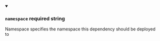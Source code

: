 
<details className="config-field" data-expandable="false" open>
<summary>

### `namespace` <span class="config-field-required" data-required="false">required</span> <span class="config-field-type">string</span> <span class="config-field-default"></span> <span class="config-field-enum"></span>

Namespace specifies the namespace this dependency should be deployed to

</summary>



</details>
